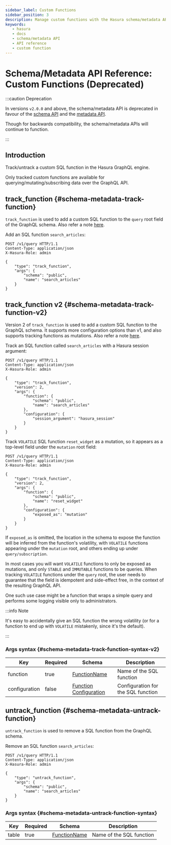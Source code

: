 ```yaml
---
sidebar_label: Custom Functions
sidebar_position: 3 
description: Manage custom functions with the Hasura schema/metadata API
keywords:
   - hasura
   - docs
   - schema/metadata API
   - API reference
   - custom function
---
```


# Schema/Metadata API Reference: Custom Functions (Deprecated)

:::caution Deprecation

In versions `v2.0.0` and above, the schema/metadata API is deprecated in
favour of the [schema API](/graphql/core/api-reference/schema-api/index.mdx) and the
[metadata API](/graphql/core/api-reference/metadata-api/index.mdx).

Though for backwards compatibility, the schema/metadata APIs will
continue to function.

:::


## Introduction

Track/untrack a custom SQL function in the Hasura GraphQL engine.

Only tracked custom functions are available for
querying/mutating/subscribing data over the GraphQL API.


## track_function {#schema-metadata-track-function}

`track_function` is used to add a custom SQL function to the `query`
root field of the GraphQL schema. Also refer a note
[here](/graphql/core/api-reference/syntax-defs.mdx#function-req-note).

Add an SQL function `search_articles`:

```http
POST /v1/query HTTP/1.1
Content-Type: application/json
X-Hasura-Role: admin

{
    "type": "track_function",
    "args": {
        "schema": "public",
        "name": "search_articles"
    }
}
```

## track_function v2 {#schema-metadata-track-function-v2}

Version 2 of `track_function` is used to add a custom SQL function to
the GraphQL schema. It supports more configuration options than v1, and
also supports tracking functions as mutations. Also refer a note
[here](/graphql/core/api-reference/syntax-defs.mdx#function-req-note).

Track an SQL function called `search_articles` with a Hasura session
argument:

```http
POST /v1/query HTTP/1.1
Content-Type: application/json
X-Hasura-Role: admin

{
    "type": "track_function",
    "version": 2,
    "args": {
        "function": {
            "schema": "public",
            "name": "search_articles"
        },
        "configuration": {
            "session_argument": "hasura_session"
        }
    }
}
```

Track `VOLATILE` SQL function `reset_widget` as a mutation, so it
appears as a top-level field under the `mutation` root field:

```http
POST /v1/query HTTP/1.1
Content-Type: application/json
X-Hasura-Role: admin

{
    "type": "track_function",
    "version": 2,
    "args": {
        "function": {
            "schema": "public",
            "name": "reset_widget"
        },
        "configuration": {
            "exposed_as": "mutation"
        }
    }
}
```

If `exposed_as` is omitted, the location in the schema to expose the
function will be inferred from the function's volatility, with
`VOLATILE` functions appearing under the `mutation` root, and others
ending up under `query/subscription`.

In most cases you will want `VOLATILE` functions to only be exposed as
mutations, and only `STABLE` and `IMMUTABLE` functions to be queries.
When tracking `VOLATILE` functions under the `query` root, the user
needs to guarantee that the field is idempotent and side-effect free, in
the context of the resulting GraphQL API.

One such use case might be a function that wraps a simple query and
performs some logging visible only to administrators.

:::info Note

It's easy to accidentally give an SQL function the wrong volatility (or
for a function to end up with `VOLATILE` mistakenly, since it's the
default).

:::

### Args syntax {#schema-metadata-track-function-syntax-v2}

| Key           | Required | Schema                                                                                       | Description                        |
|---------------|----------|----------------------------------------------------------------------------------------------|------------------------------------|
| function      | true     | [FunctionName](/graphql/core/api-reference/syntax-defs.mdx#functionname)                     | Name of the SQL function           |
| configuration | false    | [Function Configuration](/graphql/core/api-reference/syntax-defs.mdx#function-configuration) | Configuration for the SQL function |

## untrack_function {#schema-metadata-untrack-function}

`untrack_function` is used to remove a SQL function from the GraphQL
schema.

Remove an SQL function `search_articles`:

```http
POST /v1/query HTTP/1.1
Content-Type: application/json
X-Hasura-Role: admin

{
    "type": "untrack_function",
    "args": {
        "schema": "public",
        "name": "search_articles"
    }
}
```

### Args syntax {#schema-metadata-untrack-function-syntax}

| Key   | Required | Schema                                                                   | Description              |
|-------|----------|--------------------------------------------------------------------------|--------------------------|
| table | true     | [FunctionName](/graphql/core/api-reference/syntax-defs.mdx#functionname) | Name of the SQL function |
